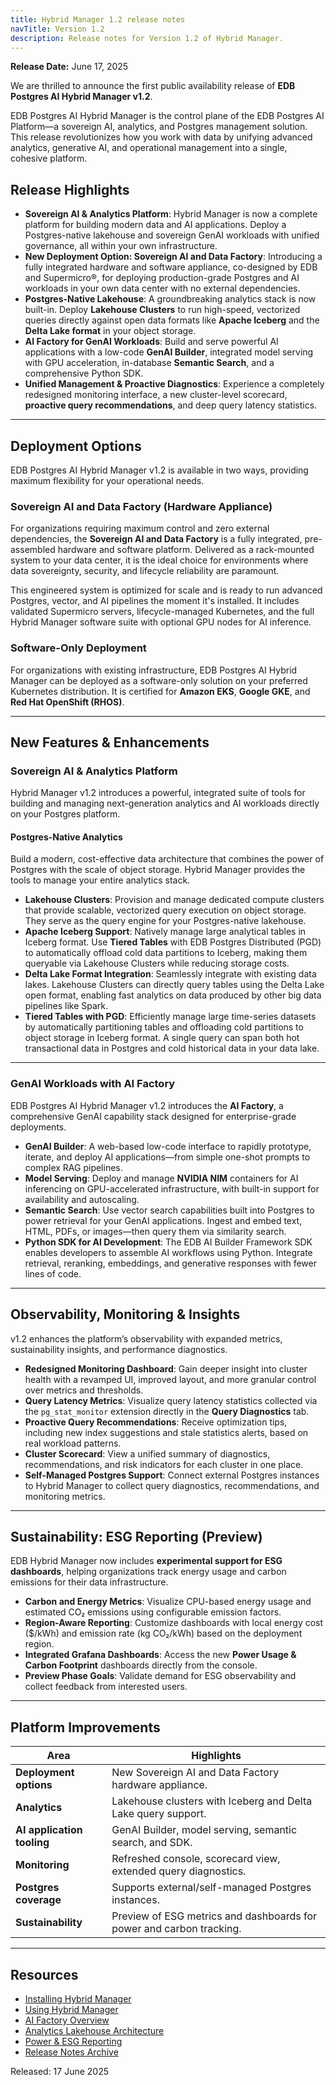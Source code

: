 ```yaml
---
title: Hybrid Manager 1.2 release notes
navTitle: Version 1.2
description: Release notes for Version 1.2 of Hybrid Manager.
---
```


**Release Date:** June 17, 2025

We are thrilled to announce the first public availability release of **EDB Postgres AI Hybrid Manager v1.2**.

EDB Postgres AI Hybrid Manager is the control plane of the EDB Postgres AI Platform—a sovereign AI, analytics, and Postgres management solution. This release revolutionizes how you work with data by unifying advanced analytics, generative AI, and operational management into a single, cohesive platform.

## Release Highlights

-   **Sovereign AI & Analytics Platform**: Hybrid Manager is now a complete platform for building modern data and AI applications. Deploy a Postgres-native lakehouse and sovereign GenAI workloads with unified governance, all within your own infrastructure.
-   **New Deployment Option: Sovereign AI and Data Factory**: Introducing a fully integrated hardware and software appliance, co-designed by EDB and Supermicro®, for deploying production-grade Postgres and AI workloads in your own data center with no external dependencies.
-   **Postgres-Native Lakehouse**: A groundbreaking analytics stack is now built-in. Deploy **Lakehouse Clusters** to run high-speed, vectorized queries directly against open data formats like **Apache Iceberg** and the **Delta Lake format** in your object storage.
-   **AI Factory for GenAI Workloads**: Build and serve powerful AI applications with a low-code **GenAI Builder**, integrated model serving with GPU acceleration, in-database **Semantic Search**, and a comprehensive Python SDK.
-   **Unified Management & Proactive Diagnostics**: Experience a completely redesigned monitoring interface, a new cluster-level scorecard, **proactive query recommendations**, and deep query latency statistics.

* * *

## Deployment Options

EDB Postgres AI Hybrid Manager v1.2 is available in two ways, providing maximum flexibility for your operational needs.

### Sovereign AI and Data Factory (Hardware Appliance)

For organizations requiring maximum control and zero external dependencies, the **Sovereign AI and Data Factory** is a fully integrated, pre-assembled hardware and software platform. Delivered as a rack-mounted system to your data center, it is the ideal choice for environments where data sovereignty, security, and lifecycle reliability are paramount.

This engineered system is optimized for scale and is ready to run advanced Postgres, vector, and AI pipelines the moment it's installed. It includes validated Supermicro servers, lifecycle-managed Kubernetes, and the full Hybrid Manager software suite with optional GPU nodes for AI inference.

### Software-Only Deployment

For organizations with existing infrastructure, EDB Postgres AI Hybrid Manager can be deployed as a software-only solution on your preferred Kubernetes distribution. It is certified for **Amazon EKS**, **Google GKE**, and **Red Hat OpenShift (RHOS)**.

* * *

## New Features & Enhancements

### Sovereign AI & Analytics Platform

Hybrid Manager v1.2 introduces a powerful, integrated suite of tools for building and managing next-generation analytics and AI workloads directly on your Postgres platform.

#### Postgres-Native Analytics

Build a modern, cost-effective data architecture that combines the power of Postgres with the scale of object storage. Hybrid Manager provides the tools to manage your entire analytics stack.

-   **Lakehouse Clusters**: Provision and manage dedicated compute clusters that provide scalable, vectorized query execution on object storage. They serve as the query engine for your Postgres-native lakehouse.
-   **Apache Iceberg Support**: Natively manage large analytical tables in Iceberg format. Use **Tiered Tables** with EDB Postgres Distributed (PGD) to automatically offload cold data partitions to Iceberg, making them queryable via Lakehouse Clusters while reducing storage costs.
-   **Delta Lake Format Integration**: Seamlessly integrate with existing data lakes. Lakehouse Clusters can directly query tables using the Delta Lake open format, enabling fast analytics on data produced by other big data pipelines like Spark.
-   **Tiered Tables with PGD**: Efficiently manage large time-series datasets by automatically partitioning tables and offloading cold partitions to object storage in Iceberg format. A single query can span both hot transactional data in Postgres and cold historical data in your data lake.

* * *

### GenAI Workloads with AI Factory

EDB Postgres AI Hybrid Manager v1.2 introduces the **AI Factory**, a comprehensive GenAI capability stack designed for enterprise-grade deployments.

-   **GenAI Builder**: A web-based low-code interface to rapidly prototype, iterate, and deploy AI applications—from simple one-shot prompts to complex RAG pipelines.
-   **Model Serving**: Deploy and manage **NVIDIA NIM** containers for AI inferencing on GPU-accelerated infrastructure, with built-in support for availability and autoscaling.
-   **Semantic Search**: Use vector search capabilities built into Postgres to power retrieval for your GenAI applications. Ingest and embed text, HTML, PDFs, or images—then query them via similarity search.
-   **Python SDK for AI Development**: The EDB AI Builder Framework SDK enables developers to assemble AI workflows using Python. Integrate retrieval, reranking, embeddings, and generative responses with fewer lines of code.

* * *

## Observability, Monitoring & Insights

v1.2 enhances the platform’s observability with expanded metrics, sustainability insights, and performance diagnostics.

-   **Redesigned Monitoring Dashboard**: Gain deeper insight into cluster health with a revamped UI, improved layout, and more granular control over metrics and thresholds.
-   **Query Latency Metrics**: Visualize query latency statistics collected via the `pg_stat_monitor` extension directly in the **Query Diagnostics** tab.
-   **Proactive Query Recommendations**: Receive optimization tips, including new index suggestions and stale statistics alerts, based on real workload patterns.
-   **Cluster Scorecard**: View a unified summary of diagnostics, recommendations, and risk indicators for each cluster in one place.
-   **Self-Managed Postgres Support**: Connect external Postgres instances to Hybrid Manager to collect query diagnostics, recommendations, and monitoring metrics.

* * *

## Sustainability: ESG Reporting (Preview)

EDB Hybrid Manager now includes **experimental support for ESG dashboards**, helping organizations track energy usage and carbon emissions for their data infrastructure.

-   **Carbon and Energy Metrics**: Visualize CPU-based energy usage and estimated CO₂ emissions using configurable emission factors.
-   **Region-Aware Reporting**: Customize dashboards with local energy cost ($/kWh) and emission rate (kg CO₂/kWh) based on the deployment region.
-   **Integrated Grafana Dashboards**: Access the new **Power Usage & Carbon Footprint** dashboards directly from the console.
-   **Preview Phase Goals**: Validate demand for ESG observability and collect feedback from interested users.

* * *

## Platform Improvements

| Area                       | Highlights                                                           |
| -------------------------- | -------------------------------------------------------------------- |
| **Deployment options**     | New Sovereign AI and Data Factory hardware appliance.                |
| **Analytics**              | Lakehouse clusters with Iceberg and Delta Lake query support.        |
| **AI application tooling** | GenAI Builder, model serving, semantic search, and SDK.              |
| **Monitoring**             | Refreshed console, scorecard view, extended query diagnostics.       |
| **Postgres coverage**      | Supports external/self-managed Postgres instances.                   |
| **Sustainability**         | Preview of ESG metrics and dashboards for power and carbon tracking. |

* * *

## Resources

-   [Installing Hybrid Manager](../install)
-   [Using Hybrid Manager](../using_hybrid_manager)
-   [AI Factory Overview](/edb-postgres-ai/1.2/hybrid-manager/ai-factory/)
-   [Analytics Lakehouse Architecture](../analytics)
-   [Power & ESG Reporting](/edb-postgres-ai/1.2/hybrid-manager/using_hybrid_manager/monitoring/monitoring_grafana/grafana_dashboards/other_dashboards/#power-consumption-power-usage--carbon-footprint)
-   [Release Notes Archive](../release_notes)

Released: 17 June 2025
